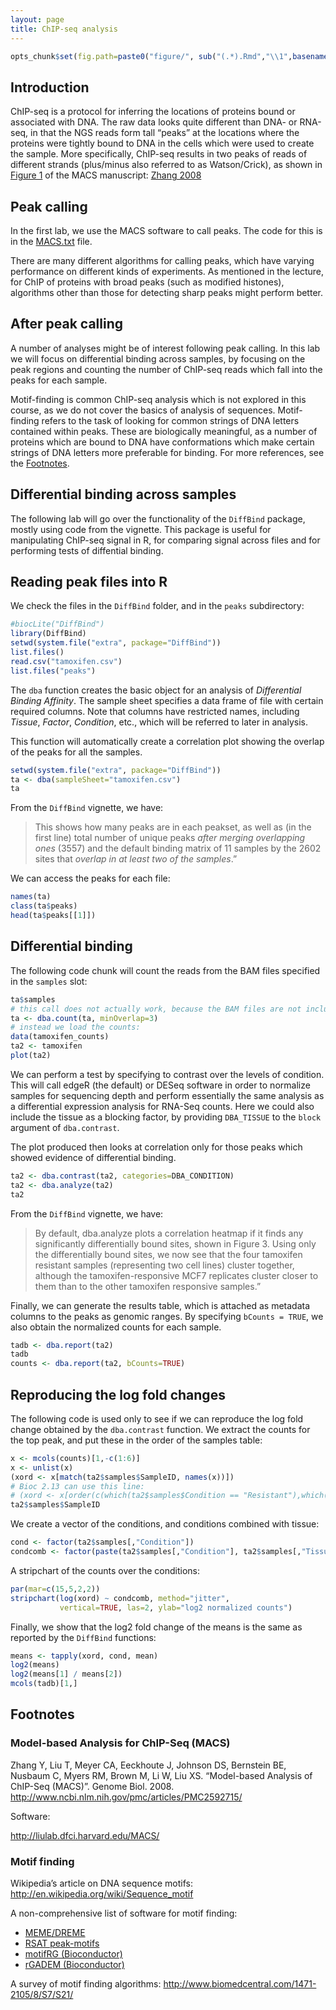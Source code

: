 ```yaml
---
layout: page
title: ChIP-seq analysis
---
```


```r
opts_chunk$set(fig.path=paste0("figure/", sub("(.*).Rmd","\\1",basename(knitr:::knit_concord$get('infile'))), "-"))
```

## Introduction

ChIP-seq is a protocol for inferring the locations of proteins bound or associated with DNA. The raw data looks quite different than DNA- or RNA-seq, in that the NGS reads form tall "peaks" at the locations where the proteins were tightly bound to DNA in the cells which were used to create the sample. More specifically, ChIP-seq results in two peaks of reads of different strands (plus/minus also referred to as Watson/Crick), as shown in [Figure 1](http://www.ncbi.nlm.nih.gov/pmc/articles/PMC2592715/figure/F1/) of the MACS manuscript: [Zhang 2008](#foot)

## Peak calling

In the first lab, we use the MACS software to call peaks. The code for this is in the [MACS.txt](https://github.com/genomicsclass/labs/blob/master/course7/MACS.txt) file.

There are many different algorithms for calling peaks, which have varying performance on different kinds of experiments. As mentioned in the lecture, for ChIP of proteins with broad peaks (such as modified histones), algorithms other than those for detecting sharp peaks might perform better.

## After peak calling

A number of analyses might be of interest following peak calling. In this lab we will focus on differential binding across samples, by focusing on the peak regions and counting the number of ChIP-seq reads which fall into the peaks for each sample.

Motif-finding is common ChIP-seq analysis which is not explored in this course, as we do not cover the basics of analysis of sequences. Motif-finding refers to the task of looking for common strings of DNA letters contained within peaks. These are biologically meaningful, as a number of proteins which are bound to DNA have conformations which make certain strings of DNA letters more preferable for binding. For more references, see the [Footnotes](#foot).

## Differential binding across samples

The following lab will go over the functionality of the `DiffBind` package, mostly using code from the vignette. This package is useful for manipulating ChIP-seq signal in R, for comparing signal across files and for performing tests of diffential binding.

## Reading peak files into R

We check the files in the `DiffBind` folder, and in the `peaks` subdirectory:

```r
#biocLite("DiffBind")
library(DiffBind)
setwd(system.file("extra", package="DiffBind"))
list.files()
read.csv("tamoxifen.csv")
list.files("peaks")
```

The `dba` function creates the basic object for an analysis of *Differential Binding Affinity*. The sample sheet specifies a data frame of file with certain required columns. Note that columns have restricted names, including *Tissue*, *Factor*, *Condition*, etc., which will be referred to later in analysis.

This function will automatically create a correlation plot showing the overlap of the peaks for all the samples.

```r
setwd(system.file("extra", package="DiffBind"))
ta <- dba(sampleSheet="tamoxifen.csv")
ta
```

From the `DiffBind` vignette, we have:

> This shows how many peaks are in each peakset, as well as (in the first line) 
> total number of unique peaks *after merging overlapping ones* (3557) and the 
> default binding matrix of 11 samples by the 2602 sites that *overlap in at 
> least two of the samples*."

We can access the peaks for each file:

```r
names(ta)
class(ta$peaks)
head(ta$peaks[[1]])
```

## Differential binding

The following code chunk will count the reads from the BAM files specified in the `samples` slot:


```r
ta$samples
# this call does not actually work, because the BAM files are not included in the package
ta <- dba.count(ta, minOverlap=3)
# instead we load the counts:
data(tamoxifen_counts)
ta2 <- tamoxifen
plot(ta2)
```

We can perform a test by specifying to contrast over the levels of condition. This will call edgeR (the default) or DESeq software in order to normalize samples for sequencing depth and perform essentially the same analysis as a differential expression analysis for RNA-Seq counts. Here we could also include the tissue as a blocking factor, by providing `DBA_TISSUE` to the `block` argument of `dba.contrast`.

The plot produced then looks at correlation only for those peaks which showed evidence of differential binding.

```r
ta2 <- dba.contrast(ta2, categories=DBA_CONDITION)
ta2 <- dba.analyze(ta2)
ta2
```

From the `DiffBind` vignette, we have:

> By default, dba.analyze plots a correlation heatmap if it finds any 
> significantly differentially bound sites, shown in Figure 3. Using only 
> the differentially bound sites, we now see that the four tamoxifen 
> resistant samples (representing two cell lines) cluster together, 
> although the tamoxifen-responsive MCF7 replicates cluster closer to them 
> than to the other tamoxifen responsive samples."

Finally, we can generate the results table, which is attached as metadata columns to the peaks as genomic ranges. By specifying `bCounts = TRUE`, we also obtain the normalized counts for each sample.

```r
tadb <- dba.report(ta2)
tadb
counts <- dba.report(ta2, bCounts=TRUE)
```

## Reproducing the log fold changes

The following code is used only to see if we can reproduce the log fold change obtained by the `dba.contrast` function. We extract the counts for the top peak, and put these in the order of the samples table:

```r
x <- mcols(counts)[1,-c(1:6)]
x <- unlist(x)
(xord <- x[match(ta2$samples$SampleID, names(x))])
# Bioc 2.13 can use this line:
# (xord <- x[order(c(which(ta2$samples$Condition == "Resistant"),which(ta2$samples$Condition == "Responsive")))])
ta2$samples$SampleID
```

We create a vector of the conditions, and conditions combined with tissue:

```r
cond <- factor(ta2$samples[,"Condition"])
condcomb <- factor(paste(ta2$samples[,"Condition"], ta2$samples[,"Tissue"]))
```

A stripchart of the counts over the conditions:

```r
par(mar=c(15,5,2,2))
stripchart(log(xord) ~ condcomb, method="jitter", 
           vertical=TRUE, las=2, ylab="log2 normalized counts")
```

Finally, we show that the log2 fold change of the means is the same as reported by the `DiffBind` functions:

```r
means <- tapply(xord, cond, mean)
log2(means)
log2(means[1] / means[2])
mcols(tadb)[1,]
```

## Footnotes <a name="foot"></a>

### Model-based Analysis for ChIP-Seq (MACS)

Zhang Y, Liu T, Meyer CA, Eeckhoute J, Johnson DS, Bernstein BE, Nusbaum C, Myers RM, Brown M, Li W, Liu XS. "Model-based Analysis of ChIP-Seq (MACS)". Genome Biol. 2008.
<http://www.ncbi.nlm.nih.gov/pmc/articles/PMC2592715/>

Software: 

<http://liulab.dfci.harvard.edu/MACS/>

### Motif finding

Wikipedia's article on DNA sequence motifs: <http://en.wikipedia.org/wiki/Sequence_motif>

A non-comprehensive list of software for motif finding:

- [MEME/DREME](http://meme.nbcr.net/meme/)
- [RSAT peak-motifs](http://rsat.ulb.ac.be/peak-motifs_form.cgi)
- [motifRG (Bioconductor)](http://www.bioconductor.org/packages/release/bioc/html/motifRG.html)
- [rGADEM (Bioconductor)](http://www.bioconductor.org/packages/release/bioc/html/rGADEM.html)

A survey of motif finding algorithms: <http://www.biomedcentral.com/1471-2105/8/S7/S21/>


